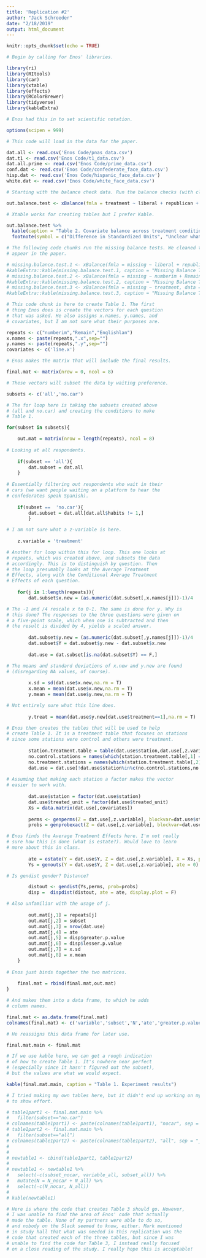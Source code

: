 ```yaml
---
title: 'Replication #2'
author: "Jack Schroeder"
date: "2/18/2019"
output: html_document
---
```


```r
knitr::opts_chunk$set(echo = TRUE)

# Begin by calling for Enos' libraries.

library(ri)
library(RItools)
library(car)
library(xtable)
library(effects)
library(RColorBrewer)
library(tidyverse)
library(kableExtra)

# Enos had this in to set scientific notation.

options(scipen = 999)  

# This code will load in the data for the paper.

dat.all <- read.csv('Enos Code/pnas_data.csv')
dat.t1 <- read.csv('Enos Code/t1_data.csv')
dat.all.prime <- read.csv('Enos Code/prime_data.csv')
conf.dat <- read.csv('Enos Code/confederate_face_data.csv')
hisp.dat <- read.csv('Enos Code/hispanic_face_data.csv')
white.dat <- read.csv('Enos Code/white_face_data.csv')

```

```r
# Starting with the balance check data. Run the balance checks (with cleaned-up code).

out.balance.test <- xBalance(fmla = treatment ~ liberal + republican + obama.disapprove + ride.everyday + voted.2010 + romney.voter + Hispanics.x + age + residency.new + hispanic.new + college + income.new + male + white, data = dat.all, report = c("std.diffs","z.scores","adj.means"), strata = factor(dat.all$station))

# Xtable works for creating tables but I prefer Kable.

out.balance.test %>% 
  kable(caption = "Table 2. Covariate balance across treatment conditions", col.names = c("Control", "Treatment", "Standard difference*", "Z-score", "^+"), digits=2) %>% 
  footnote(symbol = c("Difference in Standardized Units", "Unclear what column this actually is, but it appears in the output and not the final table"))

# The following code chunks run the missing balance tests. We cleaned them up, but they do not
# appear in the paper.

# missing.balance.test.1 <- xBalance(fmla = missing ~ liberal + republican + obama.disapprove + ride.everyday + voted.2010 + romney.voter + Hispanics + age + residency.new + hispanic.new +  gender + college + us.born + income.new + male, data = dat.t1, report = c("std.diffs","z.scores","adj.means","chisquare.test"),na.rm=T)
#kableExtra::kable(missing.balance.test.1, caption = "Missing Balance Test #1")
# missing.balance.test.2 <- xBalance(fmla = missing ~ numberim + Remain + Englishlan + liberal + republican + obama.disapprove + ride.everyday + voted.2010 + romney.voter + Hispanics + age + residency.new + hispanic.new + gender + college + us.born + income.new + male, data = dat.t1, report = c("std.diffs","z.scores","adj.means","chisquare.test"),na.rm=T)
#kableExtra::kable(missing.balance.test.2, caption = "Missing Balance Test #2")
# missing.balance.test.3 <- xBalance(fmla = missing ~ treatment, data = dat.t1, report = c("std.diffs","z.scores","adj.means","chisquare.test"),na.rm=T)
#kableExtra::kable(missing.balance.test.3, caption = "Missing Balance Test #3")
```

```r

# This code chunk is here to create Table 1. The first 
# thing Enos does is create the vectors for each question
# that was asked. He also assigns x.names, y.names, and 
# covariates, but I am not sure what their purposes are.

repeats <- c("numberim","Remain","Englishlan")
x.names <- paste(repeats,".x",sep="")
y.names <- paste(repeats,".y",sep="")
covariates <- c('line.x')

# Enos makes the matrix that will include the final results.

final.mat <- matrix(nrow = 0, ncol = 8)

# These vectors will subset the data by waiting preference.

subsets <- c('all','no.car')

# The for loop here is taking the subsets created above
# (all and no.car) and creating the conditions to make
# Table 1.

for(subset in subsets){

	out.mat = matrix(nrow = length(repeats), ncol = 8)
	
# Looking at all respondents.
	
	if(subset == 'all'){
		dat.subset = dat.all
	}
	
# Essentially filtering out respondents who wait in their
# cars (we want people waiting on a platform to hear the
# confederates speak Spanish).
	
	if(subset ==  'no.car'){
		dat.subset = dat.all[dat.all$habits != 1,]
		}

# I am not sure what a z-variable is here.
	
	z.variable = 'treatment'

# Another for loop within this for loop. This one looks at
# repeats, which was created above, and subsets the data
# accordingly. This is to distinguish by question. Then
# the loop presumably looks at the Average Treatment
# Effects, along with the Conditional Average Treatment
# Effects of each question.
	
	for(j in 1:length(repeats)){
		dat.subset$x.new = (as.numeric(dat.subset[,x.names[j]])-1)/4  

# The -1 and /4 rescale x to 0-1. The same is done for y. Why is
# this done? The responses to the three questions were given on
# a five-point scale, which when one is subtracted and then 
# the result is divided by 4, yields a scaled answer.
		
		dat.subset$y.new = (as.numeric(dat.subset[,y.names[j]])-1)/4
		dat.subset$Y = dat.subset$y.new - dat.subset$x.new
		
		dat.use = dat.subset[is.na(dat.subset$Y) == F,]

# The means and standard deviations of x.new and y.new are found
# (disregarding NA values, of course).
		
		x.sd = sd(dat.use$x.new,na.rm = T)
		x.mean = mean(dat.use$x.new,na.rm = T)
		y.mean = mean(dat.use$y.new,na.rm = T)

# Not entirely sure what this line does.
		
		y.treat = mean(dat.use$y.new[dat.use$treatment==1],na.rm = T)

# Enos then creates the tables that will be used to help
# create Table 1. It is a treatment table that focuses on stations
# since some stations were control and others were treatment.
		
		station.treatment.table = table(dat.use$station,dat.use[,z.variable])
		no.control.stations = names(which(station.treatment.table[,1] == 0))
		no.treatment.stations = names(which(station.treatment.table[,2] == 0))
		dat.use = dat.use[!dat.use$station%in%c(no.control.stations,no.treatment.stations),]
				
# Assuming that making each station a factor makes the vector 
# easier to work with.
		
		dat.use$station = factor(dat.use$station)
		dat.use$treated_unit = factor(dat.use$treated_unit)
		Xs = data.matrix(dat.use[,covariates])
		
		perms <- genperms(Z = dat.use[,z.variable], blockvar=dat.use$station, clustvar=dat.use$treated_unit)
		probs = genprobexact(Z = dat.use[,z.variable], blockvar=dat.use$station, clustvar=dat.use$treated_unit)

# Enos finds the Average Treatment Effects here. I'm not really
# sure how this is done (what is estate?). Would love to learn
# more about this in class.
		
		ate = estate(Y = dat.use$Y, Z = dat.use[,z.variable], X = Xs, prob = probs)
		Ys = genouts(Y = dat.use$Y, Z = dat.use[,z.variable], ate = 0)

# Is gendist gender? Distance?

		distout <- gendist(Ys,perms, prob=probs)
		disp =	dispdist(distout, ate = ate, display.plot = F)

# Also unfamiliar with the usage of j.
		
		out.mat[j,1] = repeats[j]
		out.mat[j,2] = subset
		out.mat[j,3] = nrow(dat.use)
		out.mat[j,4] = ate
		out.mat[j,5] = disp$greater.p.value
		out.mat[j,6] = disp$lesser.p.value
		out.mat[j,7] = x.sd
		out.mat[j,8] = x.mean
	}
	
# Enos just binds together the two matrices.
	
	final.mat = rbind(final.mat,out.mat)
}

# And makes them into a data frame, to which he adds
# column names.

final.mat <- as.data.frame(final.mat)
colnames(final.mat) <- c('variable','subset','N','ate','greater.p.value','lesser.p.value','x.sd','x.mean')

# He reassigns this data frame for later use.

final.mat.main <- final.mat

# If we use kable here, we can get a rough indication
# of how to create Table 1. It's nowhere near perfect
# (especially since it hasn't figured out the subset),
# but the values are what we would expect.

kable(final.mat.main, caption = "Table 1. Experiment results")

# I tried making my own tables here, but it didn't end up working on my end. Leaving this here
# to show effort.

# table1part1 <- final.mat.main %>% 
#   filter(subset=="no.car")
# colnames(table1part1) <- paste(colnames(table1part1), "nocar", sep = "_")
# table1part2 <- final.mat.main %>% 
#   filter(subset=="all")
# colnames(table1part2) <- paste(colnames(table1part2), "all", sep = "_")
# 
# 
# newtable1 <- cbind(table1part1, table1part2)
# 
# newtable1 <- newtable1 %>% 
#   select(-c(subset_nocar, variable_all, subset_all)) %>% 
#   mutate(N = N_nocar + N_all) %>% 
#   select(-c(N_nocar, N_all))
# 
# kable(newtable1)

```

```r
# Here is where the code that creates Table 3 should go. However,
# I was unable to find the area of Enos' code that actually 
# made the table. None of my partners were able to do so,
# and nobody on the Slack seemed to know, either. Mark mentioned
# in study hall that what was needed in this replication was the 
# code that created each of the three tables, but since I was
# unable to find the code for Table 3, I instead really focused 
# on a close reading of the study. I really hope this is acceptable!
```


